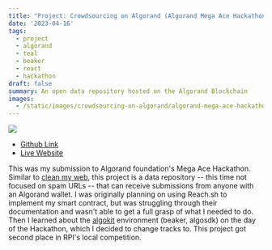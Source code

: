 ```yaml
---
title: "Project: Crowdsourcing on Algorand (Algorand Mega Ace Hackathon)"
date: '2023-04-16'
tags: 
  - project
  - algorand
  - teal
  - beaker
  - react
  - hackathon 
draft: false
summary: An open data repository hosted on the Algorand Blockchain
images:
  - /static/images/crowdsourcing-on-algorand/algorand-mega-ace-hackathon.png
---
```

![](/static/images/crowdsourcing-on-algorand/algorand-mega-ace-hackathon.png)

- [Github Link](https://github.com/inwonakng/mega-ace-crowdsource-app)
- [Live Website](https://mega-ace-crowdsource-app.vercel.app/)

This was my submission to Algorand foundation's Mega Ace Hackathon.
Similar to [clean my web](/blog/clean-my-web), this project is a data repository -- this time not focused on spam URLs -- that can receive submissions from anyone with an Algorand wallet.
I was originally planning on using Reach.sh to implement my smart contract, but was struggling through their documentation and wasn't able to get a full grasp of what I needed to do.
Then I learned about the [algokit](https://github.com/algorandfoundation/algokit-cli) environment (beaker, algosdk) on the day of the Hackathon, which I decided to change tracks to.
This project got second place in RPI's local competition.
